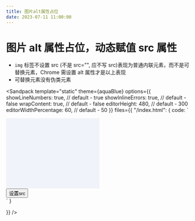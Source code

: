 ```yaml
---
title: 图片alt属性占位
date: 2023-07-11 11:00:00
---
```



# 图片 alt 属性占位，动态赋值 src 属性

- `img` 标签不设置 src (不是 src="", 应不写 src)表现为普通内联元素，而不是可替换元素，Chrome 需设置 alt 属性才是以上表现
- 可替换元素没有伪类元素

<Sandpack 
  template="static"
  theme={aquaBlue}
  options={{
    showLineNumbers: true, // default - true
    showInlineErrors: true, // default - false
    wrapContent: true, // default - false
    editorHeight: 480, // default - 300
    editorWidthPercentage: 60, // default - 50
  }}
  files={{
    "/index.html": {
      code: 
        `<!DOCTYPE html>
<html lang="en">
  <head>
    <meta charset="UTF-8" />
    <meta name="viewport" content="width=device-width, initial-scale=1.0" />
    <meta http-equiv="X-UA-Compatible" content="ie=edge" />
    <title>Static Template</title>
    <style>
      img {
        width: 256px;
        height: 192px;
        display: inline-block;
        color: transparent;
        position: relative;
        overflow: hidden;
      }
      img:not([src]) {
        visibility: hidden;
      }
      /* 可替换元素没有伪类元素 */
      img::before {
        content: '';
        width: 100%;
        height: 100%;
        position: absolute;
        left: 0;
        background: #f0f3f9;
        visibility: visible;
      }
      img::after {
        content: attr(alt);
        width: 100%;
        height: 24px;
        text-align: center;
        line-height: 24px;
        position: absolute;
        bottom: 0;
        left:0;
        visibility: visible;
        color: white;
        background: rgba(0, 0, 0, 0.5);
        transform: translateY(100%);
        transition: tranform 0.2s;
      }
      img:hover::after {
        transform: translateY(0);
      }
      #btn {
        display: block;
      }
    </style>

  </head>
  <body>
    <img id="img" alt="IMG ALT占位符" />
    <button id="btn" onclick="setSrc()">设置src</button>
    <script>
      let hasSrc = false
      const imgEle = document.getElementById('img')
      const btnEle = document.getElementById('btn')
      function setSrc() {
        if (!hasSrc) {
          imgEle.setAttribute('src', 'https://demo.cssworld.cn/images/common/l/1.jpg')
          btnEle.innerHTML = '移除src'
          hasSrc = true
        } else {
          imgEle.removeAttribute('src')
          btnEle.innerHTML = '设置src'
          hasSrc = false
        }
      }
    </script>
  </body>
</html>
`
      }

}}
/>
